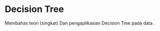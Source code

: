 # Decision Tree {#dectree}

Membahas teori (singkat) Dan pengaplikasian Decision Tree pada data <tbn>.